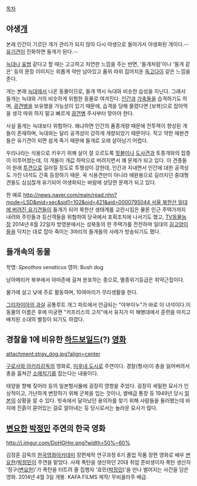 [[목차]]
== 야생[[개]] == 
본래 인간이 기르던 개가 관리가 되지 않아 다시 야생으로 돌아가서 야생화된 개이다.--[[유기견]]이 진화하면 들개가 된다.--

[[늑대]]나 [[표범]] 같다고 할 때는 고고하고 처연한 느낌을 주는 반면, '들개처럼'이나 '들개 같은' 등의 문장 이미지는 외롭게 악만 남아있고 품위 따위 집어치운 [[독고다이]] 같은 느낌을 준다.

개는 본래 [[늑대]]에서 나온 동물이므로, 들개 역시 늑대와 비슷한 습성을 지닌다. 그래서 들개는 늑대와 거의 비슷하게 위험한 동물로 여겨진다. [[인간]]과 [[가축]]들을 습격하기도 하며, [[광견병]]을 보유했을 가능성이 있기 때문에, 습격을 당해 물렸다면 [보복]으로 잡아먹을 생각 따위 하지 말고 빠르게 [[광견병]] 주사부터 맞아야 한다.

사실 들개는 늑대보다 위험하다. 왜냐하면 인간의 품종개량 때문에 전투력이 향상된 개들이 존재하며, 늑대와는 달리 공격성이 강하게 개량되었기 때문이다. 작고 약한 애완견들은 유기견이 되면 쉽게 죽기 때문에 들개로 오래 살아남기 어렵다.

우리나라는 식용으로 키우기 위해 살이 잘 오르도록 [[핏불]]이나 [[도사견]]과 토종개와의 잡종이 이루어졌는데, 이 개들이 개값 하락으로 버려지면서 꽤 문제가 되고 있다. 이 견종들이 원래 [[투견]]으로 길러질 정도로 투쟁성이 강한데, 인간과 지내면서 인간에 대한 공격성도 가진 녀석도 간혹 등장하기 때문. 꼭 식용견만이 아니라 애완용으로 길러지던 중대형견들도 심심찮게 유기되어 야생화되는 바람에 상당한 문제가 되고 있다.

한 예로 [[http://news.naver.com/main/read.nhn?mode=LSD&mid=sec&sid1=102&oid=421&aid=0000795044 서울 북한산 일대에 버려진 유기견들]]이 들개가 되어 북한산 생태계를 교란시킴은 물론 인근 주택가까지 내려와 주민들과 등산객들을 위협하여 당국에서 포획조치에 나서기도 했고, [[TV동물농장]] 2014년 6월 22일자 방영분에서는 성북동의 한 주택가를 전전하며 일대의 [[길고양이]]들을 닥치는 대로 잡아 죽이는 3마리의 들개들의 사례가 방송되기도 했다.

== 들개속의 동물 ==
학명: ''Speothos venaticus''
영어: Bush dog

남아메리카 북부에서 아마존에 걸쳐 분포하는 종으로, 멸종위기등급은 취약근접이다.

물가에 살고 낮에 주로 활동하며, 10여마리가 무리생활을 한다.

[[그리자이아의 과실]] 공통루트 개그 파트에서 언급되는 "야부이누"가 바로 이 녀석이다.이 동물의 이름은 후에 미궁편 "카프리스의 고치"에서 유지가 미 해병대에서 훈련을 마치고 배치된 소대의 별칭이 되기도 하였다.

== 경찰을 1에 비유한 [[하드보일드]](?) [[영화]] ==
attachment:stray_dog.jpg?align=center

[[구로사와 아키라]]감독의 영화로, [[미후네 도시로]] 주연이다. 경찰(형사)이 총을 잃어버려서 총을 훔쳐간 [[소매치기]]를 잡는다는 내용이다.

태양을 향해 짖어라 등의 일본형사물에 굉장히 영향을 주었다. 굉장히 세밀한 묘사가 인상적이고, 가난하게 변장하기 위해 군복을 입는 것이나, 쌀배급 통장 등 1949년 당시 [[일본]]의 상황을 알 수 있다. 빗속에서 달아났던 용의자를 찾기 위해 사람들을 둘러봤는데 바지에 진흙이 묻어있는 걸로 알아내는 등 당시로서는 놀라운 묘사가 많다.


== [[변요한]] [[박정민]] 주연의 한국 영화 ==

http://i.imgur.com/DoHGHnr.png?width=50%~60%

김정훈 감독의 [[한국영화아카데미]] 장편제작 연구과정 6기 졸업 작품 장편 영화로 배우 [[변요한]]/[[박정민]]이 주연을 맡았다. 사제 폭탄을 생산하던 20대 취업 준비생이자 폭탄 생산자 '정구([[변요한]])'가 폭탄을 터트려 줄 집행자 '효민([[박정민]])'을 만나 벌어지는 사건을 담은 영화. 2014년 4월 3일 개봉. KAFA FILMS 제작/ 무비꼴라주 배급.
